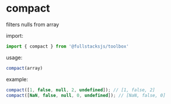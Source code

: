 # compact

filters nulls from array

import:
```javascript
import { compact } from '@fullstacksjs/toolbox'
```

usage:
```javascript
compact(array)
```

example:
```javascript copy
compact([1, false, null, 2, undefined]); // [1, false, 2]
compact([NaN, false, null, 0, undefined]); // [NaN, false, 0]
```
